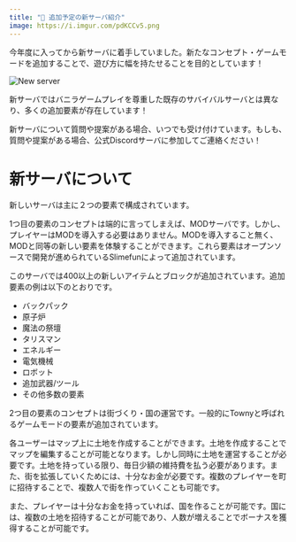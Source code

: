 ```yaml
---
title: "🚧 追加予定の新サーバ紹介"
image: https://i.imgur.com/pdKCCv5.png
---
```


今年度に入ってから新サーバに着手していました。新たなコンセプト・ゲームモードを追加することで、遊び方に幅を持たせることを目的としています！

![New server](https://i.imgur.com/pdKCCv5.png)

新サーバではバニラゲームプレイを尊重した既存のサバイバルサーバとは異なり、多くの追加要素が存在しています！

新サーバについて質問や提案がある場合、いつでも受け付けています。もしも、質問や提案がある場合、公式Discordサーバに参加してご連絡ください！

# 新サーバについて

新しいサーバは主に２つの要素で構成されています。

1つ目の要素のコンセプトは端的に言ってしまえば、MODサーバです。しかし、プレイヤーはMODを導入する必要はありません。MODを導入すること無く、MODと同等の新しい要素を体験することができます。これら要素はオープンソースで開発が進められているSlimefunによって追加されています。



このサーバでは400以上の新しいアイテムとブロックが追加されています。追加要素の例は以下のとおりです。

* バックパック
* 原子炉
* 魔法の祭壇
* タリスマン
* エネルギー
* 電気機械
* ロボット
* 追加武器/ツール
* その他多数の要素

2つ目の要素のコンセプトは街づくり・国の運営です。一般的にTownyと呼ばれるゲームモードの要素が追加されています。

各ユーザーはマップ上に土地を作成することができます。土地を作成することでマップを編集することが可能となります。しかし同時に土地を運営することが必要です。土地を持っている限り、毎日少額の維持費を払う必要があります。また、街を拡張していくためには、十分なお金が必要です。複数のプレイヤーを町に招待することで、複数人で街を作っていくことも可能です。

また、プレイヤーは十分なお金を持っていれば、国を作ることが可能です。国には、複数の土地を招待することが可能であり、人数が増えることでボーナスを獲得することが可能です。